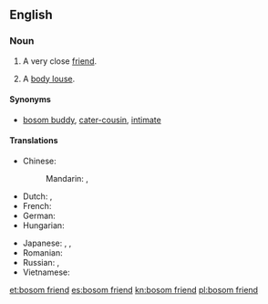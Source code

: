 ==English==

===Noun===
{{en-noun|head=[[bosom]] [[friend]]}}

# A very close [[friend]].
# {{context|slang|euphemistic|lang=en}} A [[body louse]].

====Synonyms====
* {{sense|very close friend}} [[bosom buddy]], [[cater-cousin]], [[intimate]]

====Translations====
{{trans-top|very close friend}}
* Chinese:
*: Mandarin: {{t+|cmn|知己|tr=zhījǐ|sc=Hani}}, {{t+|cmn|知音|tr=zhīyīn|sc=Hani}}
* Dutch: {{t|nl|getrouwe|m|f}}, {{t|nl|boezem vriend}}
* French: {{t|fr|ami(e) intime|m|f}}
* German: {{t+|de|Busenfreund|m}}
* Hungarian: {{t+|hu|kebelbarát}}
{{trans-mid}}
* Japanese: {{t+|ja|親友|tr=しんゆう, shin'yū|sc=Jpan}}, {{t|ja|親しい友達|tr=したしいともだち, shitashii tomodachi|sc=Jpan}}, {{t|ja|心安い友人|tr=こころやすいゆうじん, kokoroyasui yūjin|sc=Jpan}}
* Romanian: {{t+|ro|fârtat|m}}
* Russian: {{t+|ru|закадычный друг|m|tr=zakadýčnyj drug|sc=Cyrl}}, {{t|ru|близкий друг|m|tr=blízkij drug|sc=Cyrl}}
* Vietnamese: {{t+|vi|tri kỷ}}
{{trans-bottom}}

[[et:bosom friend]]
[[es:bosom friend]]
[[kn:bosom friend]]
[[pl:bosom friend]]